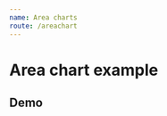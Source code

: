```yaml
---
name: Area charts
route: /areachart
---
```



# Area chart example

## Demo
<Playground>
    <AreaChart
        color='#3e2723'
        xType='time'
        lineMarkValue={ 3 }
        lineMarkColor='#E65100'
        lineMakeName='mark'
        title='mark'
        toolboxTooltip={{ saveAsImage: 'aaaaaa' }}
        yComplement='%'
        dateFormat={ 'yyyy-MM' }
        tooltipComplement='goals'
        tooltip={ { label: 'Data', result: 'MTBF' } }
        data={ 
            [ 
                { label: '2019-01', result: 0.7514285714285713 }, 
                { label: '2019-02', result: 1 },
                { label: '2019-03', result: 1 }, 
                { label: '2019-04', result: 0 },
                { label: '2019-05', result: 1 },
                { label: '2019-06', result: 1 },
                { label: '2019-07', result: 49 },
                { label: '2019-08', result: 1 },
                { label: '2019-09', result: 1 },
                { label: '2019-10', result: 1 },
                { label: '2019-11', result: 1 },
                { label: '2019-12', result: 1 },
            ] 
        }
    />
</Playground>

<Playground>
    <AreaChart 
        color='#74007c'
        xType='time'
        yType='time'
        tooltip={ { label: 'Data', result: 'MTBF' } }
        data={ 
            [ 
                { label: '2019-01-01', result: 1.8 }, 
                { label: '2019-02-01', result: 4.5 },
                { label: '2019-03-01', result: 3 }, 
                { label: '2019-04-01', result: 2 },
                { label: '2019-05-01', result: 4 },
                { label: '2019-06-01', result: 5 },
                { label: '2019-07-01', result: 3 },
                { label: '2019-08-01', result: 4 },
                { label: '2019-09-01', result: 2 },
                { label: '2019-10-01', result: 6 },
            ] 
        }
    />
</Playground>

<Playground>
    <AreaChart 
        xType='time'
        tooltip={ { label: 'Data', result: 'O.S. em aberto' } }
        color='#E65100'
        data={ 
            [ 
                { label: '2019-09-01', result: 1 }, 
                { label: '2019-09-02', result: 4 },
                { label: '2019-09-03', result: 3 }, 
                { label: '2019-09-04', result: 2 },
                { label: '2019-09-05', result: 4 },
                { label: '2019-09-06', result: 5 },
                { label: '2019-09-07', result: 3 },
                { label: '2019-09-08', result: 7 },
                { label: '2019-09-09', result: 8 },
                { label: '2019-09-10', result: 9 },
                { label: '2019-09-11', result: 12 },
                { label: '2019-09-12', result: 22 },
                { label: '2019-09-13', result: 20 },
                { label: '2019-09-14', result: 32 },
                { label: '2019-09-15', result: 10 },
                { label: '2019-09-16', result: 15 },
                { label: '2019-09-17', result: 10 }, 
                { label: '2019-09-18', result: 31 },
                { label: '2019-09-19', result: 30 }, 
                { label: '2019-09-20', result: 30 },
                { label: '2019-09-21', result: 28 },
                { label: '2019-09-22', result: 25 },
                { label: '2019-09-23', result: 30 },
                { label: '2019-09-24', result: 17 },
                { label: '2019-09-25', result: 18 },
                { label: '2019-09-26', result: 19 },
                { label: '2019-09-27', result: 12 },
                { label: '2019-09-28', result: 22 },
                { label: '2019-09-29', result: 14 },
                { label: '2019-09-30', result: 15 },
            ] 
        }
    />
</Playground>

